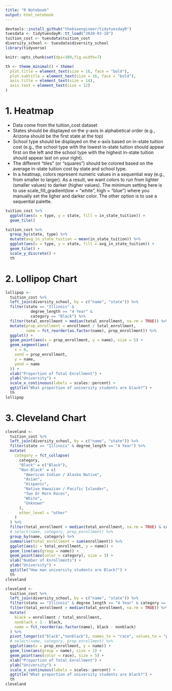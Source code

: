 ```yaml
---
title: "R Notebook"
output: html_notebook
---
```


```r
devtools::install_github("thebioengineer/tidytuesdayR")
tuesdata <- tidytuesdayR::tt_load("2020-03-10")
tuition_cost <- tuesdata$tuition_cost
diversity_school <- tuesdata$diversity_school
library(tidyverse)
```

```r
knitr::opts_chunk$set(dpi=300,fig.width=7)
```

```r
th <- theme_minimal() + theme(
  plot.title = element_text(size = 16, face = "bold"),
  plot.subtitle = element_text(size = 16, face = "bold"),
  axis.title = element_text(size = 14),
  axis.text = element_text(size = 12)
)
```

# 1. Heatmap

- Data come from the tuition_cost dataset
- States should be displayed on the y-axis in alphabetical order (e.g., Arizona should be the first state at the top)
- School type should be displayed on the x-axis based on in-state tuition cost (e.g., the school type with the lowest in-state tuition should appear first on the left and the school type with the highest in-state tuition should appear last on your right).
- The different “tiles” (or “squares”) should be colored based on the average in-state tuition cost by state and school type.
- In a heatmap, colors represent numeric values in a sequential way (e.g., from smaller to larger). As a result, we want colors to run from lighter (smaller values) to darker (higher values). The minimum setting here is to use scale_fill_gradient(low = “white”, high = “blue”) where you manually set the ligher and darker color. The other option is to use a sequential palette.

```r
tuition_cost %>%
  ggplot(aes(x = type, y = state, fill = in_state_tuition)) + 
  geom_tile()
```
```r
tuition_cost %>%
  group_by(state, type) %>%
  mutate(avg_in_state_tuition = mean(in_state_tuition)) %>%
  ggplot(aes(x = type, y = state, fill = avg_in_state_tuition)) + 
  geom_tile() +
  scale_y_discrete() +
  th
```

# 2. Lollipop Chart

```r
lollipop <-
  tuition_cost %>%
  left_join(diversity_school, by = c("name", "state")) %>%
  filter(state == "Illinois" &
           degree_length == "4 Year" &
           category == "Black") %>%
  filter(total_enrollment > median(total_enrollment, na.rm = TRUE)) %>%
  mutate(prop_enrollment = enrollment / total_enrollment,
         name = fct_reorder(as.factor(name), prop_enrollment)) %>%
  ggplot() +
  geom_point(aes(x = prop_enrollment, y = name), size = 5) +
  geom_segment(aes(
    x = 0,
    xend = prop_enrollment,
    y = name,
    yend = name
  )) +
  xlab("Proportion of Total Enrollment") +
  ylab("University") +
  scale_x_continuous(labels = scales::percent) + 
  ggtitle("What proportion of university students are black?") +
  th
lollipop
```

# 3. Cleveland Chart

```r
cleveland <-
  tuition_cost %>%
  left_join(diversity_school, by = c("name", "state")) %>%
  filter(state == "Illinois" & degree_length == "4 Year") %>%
  mutate(
    category = fct_collapse(
      category,
      "Black" = c("Black"),
      "Non-Black" = c(
        "American Indian / Alaska Native",
        "Asian",
        "Hispanic",
        "Native Hawaiian / Pacific Islander",
        "Two Or More Races",
        "White",
        "Unknown"
      ),
      other_level = "other"
    )
  ) %>% 
  filter(total_enrollment > median(total_enrollment, na.rm = TRUE) & category != "other") %>%
  # select(name, category, prop_enrollment) %>%
  group_by(name, category) %>%
  summarise(total_enrollment = sum(enrollment)) %>%
  ggplot(aes(x = total_enrollment, y = name)) +
  geom_line(aes(group = name)) +
  geom_point(aes(color = category), size = 3) +
  xlab("Number of Enrollments") +
  ylab("University") +
  ggtitle("How man university students are Black?") +
  th
cleveland
```

```r
cleveland <-
  tuition_cost %>%
  left_join(diversity_school, by = c("name", "state")) %>%
  filter(state == "Illinois" & degree_length == "4 Year" & category == "Black") %>%
  filter(total_enrollment > median(total_enrollment, na.rm = TRUE)) %>%
  mutate(
    black = enrollment / total_enrollment,
    nonblack = 1 - black,
    name = fct_reorder(as.factor(name), black - nonblack)
  ) %>% 
  pivot_longer(c("black","nonblack"), names_to = "race", values_to = "prop_enrollment") %>%
  # select(name, category, prop_enrollment) %>%
  ggplot(aes(x = prop_enrollment, y = name)) +
  geom_line(aes(group = name), size = 1) +
  geom_point(aes(color = race), size = 5) +
  xlab("Proportion of Total Enrollment") +
  ylab("University") +
  scale_x_continuous(labels = scales::percent) + 
  ggtitle("What proportion of university students are black?") +
  th
cleveland
```
